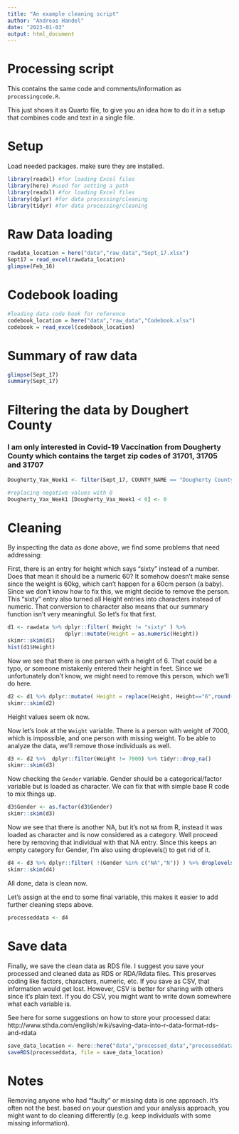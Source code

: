 ```yaml
---
title: "An example cleaning script"
author: "Andreas Handel"
date: "2023-01-03"
output: html_document
---
```


# Processing script

This contains the same code and comments/information as `processingcode.R`.

This just shows it as Quarto file, to give you an idea how to do it in a setup that combines code and text in a single file.

# Setup

Load needed packages. make sure they are installed.

```r
library(readxl) #for loading Excel files
library(here) #used for setting a path 
library(readxl) #for loading Excel files
library(dplyr) #for data processing/cleaning
library(tidyr) #for data processing/cleaning
```

# Raw Data loading

```r
rawdata_location = here("data","raw_data","Sept_17.xlsx")
Sept17 = read_excel(rawdata_location)
glimpse(Feb_16)
```

# Codebook loading

```r
#loading data code book for reference 
codebook_location = here("data","raw_data","Codebook.xlsx")
codebook = read_excel(codebook_location)
```

# Summary of raw data

```r
glimpse(Sept_17)
summary(Sept_17)
```

# Filtering the data by Doughert County
### I am only interested in Covid-19 Vaccination from Dougherty County which contains the target zip codes of 31701, 31705 and 31707
```r
Dougherty_Vax_Week1 <- filter(Sept_17, COUNTY_NAME == "Dougherty County")  

#replacing negative values with 0
Dougherty_Vax_Week1 [Dougherty_Vax_Week1 < 0] <- 0  
```

# Cleaning

By inspecting the data as done above, we find some problems that need addressing:

First, there is an entry for height which says "sixty" instead of a number. Does that mean it should be a numeric 60? It somehow doesn't make sense since the weight is 60kg, which can't happen for a 60cm person (a baby). Since we don't know how to fix this, we might decide to remove the person. This "sixty" entry also turned all Height entries into characters instead of numeric. That conversion to character also means that our summary function isn't very meaningful. So let's fix that first.

```r
d1 <- rawdata %>% dplyr::filter( Height != "sixty" ) %>% 
                  dplyr::mutate(Height = as.numeric(Height))
skimr::skim(d1)
hist(d1$Height)
```

Now we see that there is one person with a height of 6. That could be a typo, or someone mistakenly entered their height in feet. Since we unfortunately don't know, we might need to remove this person, which we'll do here.

```r
d2 <- d1 %>% dplyr::mutate( Height = replace(Height, Height=="6",round(6*30.48,0)) )
skimr::skim(d2)
```

Height values seem ok now.

Now let's look at the `Weight` variable. There is a person with weight of 7000, which is impossible, and one person with missing weight. To be able to analyze the data, we'll remove those individuals as well.

```r
d3 <- d2 %>%  dplyr::filter(Weight != 7000) %>% tidyr::drop_na()
skimr::skim(d3)
```

Now checking the `Gender` variable. Gender should be a categorical/factor variable but is loaded as character. We can fix that with simple base R code to mix things up.

```r
d3$Gender <- as.factor(d3$Gender)  
skimr::skim(d3)
```

Now we see that there is another NA, but it's not `NA` from R, instead it was loaded as character and is now considered as a category. Well proceed here by removing that individual with that NA entry. Since this keeps an empty category for Gender, I'm also using droplevels() to get rid of it.

```r
d4 <- d3 %>% dplyr::filter( !(Gender %in% c("NA","N")) ) %>% droplevels()
skimr::skim(d4)
```

All done, data is clean now.

Let's assign at the end to some final variable, this makes it easier to add further cleaning steps above.

```r
processeddata <- d4
```

# Save data

Finally, we save the clean data as RDS file. I suggest you save your processed and cleaned data as RDS or RDA/Rdata files. This preserves coding like factors, characters, numeric, etc. If you save as CSV, that information would get lost. However, CSV is better for sharing with others since it's plain text. If you do CSV, you might want to write down somewhere what each variable is.

See here for some suggestions on how to store your processed data: http://www.sthda.com/english/wiki/saving-data-into-r-data-format-rds-and-rdata

```r
save_data_location <- here::here("data","processed_data","processeddata.rds")
saveRDS(processeddata, file = save_data_location)
```

# Notes

Removing anyone who had "faulty" or missing data is one approach. It's often not the best. based on your question and your analysis approach, you might want to do cleaning differently (e.g. keep individuals with some missing information).
